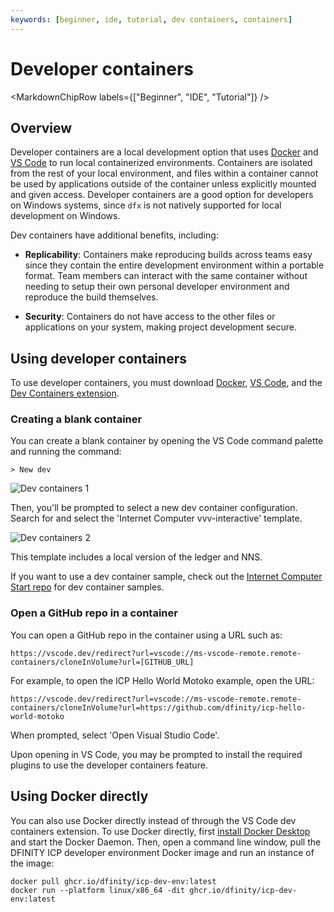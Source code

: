 ```yaml
---
keywords: [beginner, ide, tutorial, dev containers, containers]
---
```



# Developer containers

<MarkdownChipRow labels={["Beginner", "IDE", "Tutorial"]} />

## Overview

Developer containers are a local development option that uses [Docker](https://www.docker.com/get-started/) and [VS Code](https://code.visualstudio.com/) to run local containerized environments. Containers are isolated from the rest of your local environment, and files within a container cannot be used by applications outside of the container unless explicitly mounted and given access. Developer containers are a good option for developers on Windows systems, since `dfx` is not natively supported for local development on Windows.

Dev containers have additional benefits, including:

- **Replicability**: Containers make reproducing builds across teams easy since they contain the entire development environment within a portable format. Team members can interact with the same container without needing to setup their own personal developer environment and reproduce the build themselves.

- **Security**: Containers do not have access to the other files or applications on your system, making project development secure.

## Using developer containers

To use developer containers, you must download [Docker](https://www.docker.com/get-started/), [VS Code](https://code.visualstudio.com/), and the [Dev Containers extension](https://containers.dev/supporting#dev-containers).

### Creating a blank container

You can create a blank container by opening the VS Code command palette and running the command:

```
> New dev
```

![Dev containers 1](./_attachments/dev-containers1.png)

Then, you'll be prompted to select a new dev container configuration. Search for and select the 'Internet Computer vvv-interactive' template.

![Dev containers 2](./_attachments/dev-containers2.png)

This template includes a local version of the ledger and NNS.

If you want to use a dev container sample, check out the [Internet Computer Start repo](https://github.com/infu/internet-computer-start/tree/main) for dev container samples.

### Open a GitHub repo in a container

You can open a GitHub repo in the container using a URL such as:

```
https://vscode.dev/redirect?url=vscode://ms-vscode-remote.remote-containers/cloneInVolume?url=[GITHUB_URL]
```

For example, to open the ICP Hello World Motoko example, open the URL:

```
https://vscode.dev/redirect?url=vscode://ms-vscode-remote.remote-containers/cloneInVolume?url=https://github.com/dfinity/icp-hello-world-motoko
```

When prompted, select 'Open Visual Studio Code'.

Upon opening in VS Code, you may be prompted to install the required plugins to use the developer containers feature.

## Using Docker directly

You can also use Docker directly instead of through the VS Code dev containers extension. To use Docker directly, first [install Docker Desktop](https://www.docker.com/products/docker-desktop/) and start the Docker Daemon. Then, open a command line window, pull the DFINITY ICP developer environment Docker image and run an instance of the image:

```
docker pull ghcr.io/dfinity/icp-dev-env:latest
docker run --platform linux/x86_64 -dit ghcr.io/dfinity/icp-dev-env:latest
```


